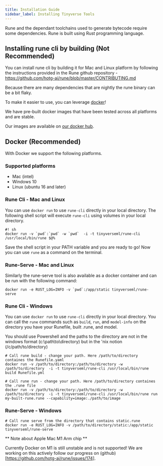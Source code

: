 ```yaml
---
title: Installation Guide
sidebar_label: Installing Tinyverse Tools
---
```


Rune and the dependant toolchains used to generate bytecode require some dependencies. Rune is built using Rust programming language. 

## Installing rune cli by building (Not Recommended)
You can install rune cli by building it for Mac and Linux platform by following the instructions provided in the Rune github repository - https://github.com/hotg-ai/rune/blob/master/CONTRIBUTING.md

Because there are many dependencies that are nightly the rune binary can be a bit flaky.  

To make it easier to use, you can leverage [docker](https://www.docker.com/)! 

We have pre-built docker images that have been tested across all platforms and are stable. 

Our images are available on [our docker hub](https://hub.docker.com/repository/docker/tinyverseml).

## Docker (Recommended)

With Docker we support the following platforms.
### Supported platforms
* Mac (intel)
* Windows 10
* Linux (ubuntu 16 and later)

### Rune Cli - Mac and Linux

You can use `docker run` to use `rune-cli` directly in your local directory. The following shell script will execute `rune-cli` using volumes in your local directory.
```shell
#! sh
docker run -v `pwd`:`pwd` -w `pwd`  -i -t tinyverseml/rune-cli /usr/local/bin/rune $@%   
```

Save the shell script in your PATH variable and you are ready to go! Now you can use `rune` as a command on the terminal.

### Rune-Serve  - Mac and Linux
Similarly the rune-serve tool is also available as a docker container and can be run with the following command:

```shell
docker run -e RUST_LOG=INFO -v `pwd`:/app/static tinyverseml/rune-serve
```


### Rune Cli - Windows

You can use `docker run` to use `rune-cli` directly in your local directory. You can call the `rune` commands such as `build`, `run`, and `model-info` on the directory you have your Runefile, built .rune, and model.

You should use Powershell and the paths to the directory are not in the windows format (c:\path\to\directory) but in the 'nix notion (/c/path/to/directory)

```shell
# Call rune build - change your path. Here /path/to/directory containes the Runefile.yaml
docker run -v /path/to/directory:/path/to/directory -w /path/to/directory  -i -t tinyverseml/rune-cli /usr/local/bin/rune build Runefile.yml

# Call rune run - change your path. Here /path/to/directory containes the .rune file
docker run -v /path/to/directory:/path/to/directory -w /path/to/directory  -i -t tinyverseml/rune-cli /usr/local/bin/rune run my-built-rune.rune --capability=image:./path/to/image
```

### Rune-Serve - Windows

```shell
# Call rune serve from the directory that contains static.rune
docker run -e RUST_LOG=INFO -v /path/to/directory/static:/app/static tinyverseml/rune-serve
```

** Note about Apple Mac M1 Arm chip **

Currently Docker on M1 is still unstable and is not supported! We are working on this actively follow our progress
on (github)[https://github.com/hotg-ai/rune/issues/174].  



